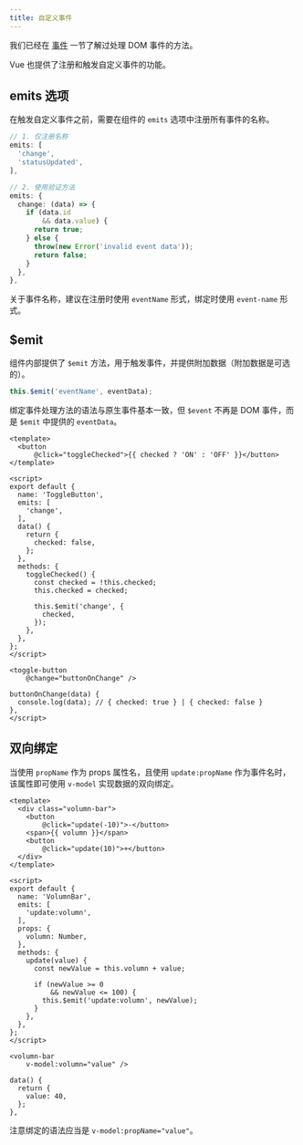 ```yaml
---
title: 自定义事件
---
```


我们已经在 [事件](../../component/template/event) 一节了解过处理 DOM 事件的方法。

Vue 也提供了注册和触发自定义事件的功能。

## emits 选项

在触发自定义事件之前，需要在组件的 `emits` 选项中注册所有事件的名称。

``` ts
// 1. 仅注册名称
emits: [
  'change',
  'statusUpdated',
],

// 2. 使用验证方法
emits: {
  change: (data) => {
    if (data.id
        && data.value) {
      return true;
    } else {
      throw(new Error('invalid event data'));
      return false;
    }
  },
},
```

关于事件名称，建议在注册时使用 `eventName` 形式，绑定时使用 `event-name` 形式。

## $emit

组件内部提供了 `$emit` 方法，用于触发事件，并提供附加数据（附加数据是可选的）。

``` ts
this.$emit('eventName', eventData);
```

绑定事件处理方法的语法与原生事件基本一致，但 `$event` 不再是 DOM 事件，而是 `$emit` 中提供的 `eventData`。

``` vue title="toggle-button.vue" "change"
<template>
  <button
      @click="toggleChecked">{{ checked ? 'ON' : 'OFF' }}</button>
</template>

<script>
export default {
  name: 'ToggleButton',
  emits: [
    'change',
  ],
  data() {
    return {
      checked: false,
    };
  },
  methods: {
    toggleChecked() {
      const checked = !this.checked;
      this.checked = checked;

      this.$emit('change', {
        checked,
      });
    },
  },
};
</script>
```

``` vue title="app.vue" "@change"
<toggle-button
    @change="buttonOnChange" />

buttonOnChange(data) {
  console.log(data); // { checked: true } | { checked: false }
},
</script>
```

## 双向绑定

当使用 `propName` 作为 props 属性名，且使用 `update:propName` 作为事件名时，该属性即可使用 `v-model` 实现数据的双向绑定。

``` vue title="volumn-bar.vue" "update:volumn"
<template>
  <div class="volumn-bar">
    <button
        @click="update(-10)">-</button>
    <span>{{ volumn }}</span>
    <button
        @click="update(10)">+</button>
  </div>
</template>

<script>
export default {
  name: 'VolumnBar',
  emits: [
    'update:volumn',
  ],
  props: {
    volumn: Number,
  },
  methods: {
    update(value) {
      const newValue = this.volumn + value;

      if (newValue >= 0
          && newValue <= 100) {
        this.$emit('update:volumn', newValue);
      }
    },
  },
};
</script>
```

``` vue title="app.vue" "v-model:volumn"
<volumn-bar
    v-model:volumn="value" />

data() {
  return {
    value: 40,
  };
},
```

注意绑定的语法应当是 `v-model:propName="value"`。
